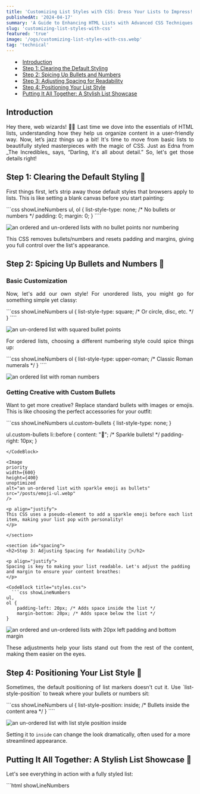 ```yaml
---
title: 'Customizing List Styles with CSS: Dress Your Lists to Impress! 💅'
publishedAt: '2024-04-17'
summary: 'A Guide to Enhancing HTML Lists with Advanced CSS Techniques'
slug: 'customizing-list-styles-with-css'
featured: 'true'
image: '/ogs/customizing-list-styles-with-css.webp'
tag: 'technical'
---
```


- <a href="#introduction">Introduction</a>
- <a href="#clear-default-styles">Step 1: Clearing the Default Styling</a>
- <a href="#spice-bullets-numbers">Step 2: Spicing Up Bullets and Numbers</a>
- <a href="#spacing">Step 3: Adjusting Spacing for Readability</a>
- <a href="#positioning">Step 4: Positioning Your List Style</a>
- <a href="#putting-all">Putting It All Together: A Stylish List Showcase</a>

<section id="introduction">

<h2>Introduction</h2>

<p align="justify">
Hey there, web wizards! 🧙‍♂️ Last time we dove into the essentials of HTML lists, understanding how they help us organize content in a user-friendly way. Now, let’s jazz things up a bit! It's time to move from basic lists to beautifully styled masterpieces with the magic of CSS. Just as Edna from _The Incredibles_ says, “Darling, it's all about detail.” So, let's get those details right!
</p>

</section>

<section id="clear-default-styles">
<h2>Step 1: Clearing the Default Styling 🚫</h2>

<p align="justify">
First things first, let’s strip away those default styles that browsers apply to lists. This is like setting a blank canvas before you start painting:
</p>

<CodeBlock title="styles.css">
  ```css showLineNumbers
ul,
ol {
    list-style-type: none; /* No bullets or numbers */
    padding: 0;
    margin: 0;
}
````
</CodeBlock>

<Image
priority
width={600}
height={400}
unoptimized
alt="an ordered and un-ordered lists with no bullet points nor numbering"
src="/posts/clear-style.webp"
/>

<p align="justify">
This CSS removes bullets/numbers and resets padding and margins, giving you full control over the list's appearance.
</p>

</section>

<section id="spice-bullets-numbers">
<h2>Step 2: Spicing Up Bullets and Numbers 🎨</h2>

<h3>Basic Customization</h3>

<p align="justify">
Now, let's add our own style! For unordered lists, you might go for something simple yet classy:
</p>

<CodeBlock title="styles.css">
  ```css showLineNumbers
ul {
    list-style-type: square; /* Or circle, disc, etc. */
}
````
</CodeBlock>

<Image
priority
width={600}
height={400}
unoptimized
alt="an un-ordered list with squared bullet points"
src="/posts/square-ul.webp"
/>

<p align="justify">
For ordered lists, choosing a different numbering style could spice things up:
</p>

<CodeBlock title="styles.css">
  ```css showLineNumbers
ol {
    list-style-type: upper-roman; /* Classic Roman numerals */
}
````
</CodeBlock>

<Image
priority
width={600}
height={400}
unoptimized
alt="an ordered list with roman numbers"
src="/posts/roman-ol.webp"
/>

<h3>Getting Creative with Custom Bullets</h3>

<p align="justify">
Want to get more creative? Replace standard bullets with images or emojis. This is like choosing the perfect accessories for your outfit:
</p>

<CodeBlock title="styles.css">
  ```css showLineNumbers
ul.custom-bullets {
    list-style-type: none;
}

ul.custom-bullets li::before {
    content: "🌟"; /* Sparkle bullets! */
    padding-right: 10px;
}
````
</CodeBlock>

<Image
priority
width={600}
height={400}
unoptimized
alt="an un-ordered list with sparkle emoji as bullets"
src="/posts/emoji-ul.webp"
/>

<p align="justify">
This CSS uses a pseudo-element to add a sparkle emoji before each list item, making your list pop with personality!
</p>

</section>

<section id="spacing">
<h2>Step 3: Adjusting Spacing for Readability 📏</h2>

<p align="justify">
Spacing is key to making your list readable. Let's adjust the padding and margin to ensure your content breathes:
</p>

<CodeBlock title="styles.css">
  ```css showLineNumbers
ul,
ol {
    padding-left: 20px; /* Adds space inside the list */
    margin-bottom: 20px; /* Adds space below the list */
}
````
</CodeBlock>

<Image
priority
width={600}
height={400}
unoptimized
alt="an ordered and un-ordered lists with 20px left padding and bottom margin"
src="/posts/lists-spacing.webp"
/>

<p align="justify">
These adjustments help your lists stand out from the rest of the content, making them easier on the eyes.
</p>

</section>

<section id="positioning">
<h2>Step 4: Positioning Your List Style 📍</h2>

<p align="justify">
Sometimes, the default positioning of list markers doesn't cut it. Use `list-style-position` to tweak where your bullets or numbers sit:
</p>

<CodeBlock title="styles.css">
  ```css showLineNumbers
ul {
    list-style-position: inside; /* Bullets inside the content area */
}
````
</CodeBlock>

<Image
priority
width={600}
height={400}
unoptimized
alt="an un-ordered list with list style position inside"
src="/posts/list-style-position.webp"
/>

<p align="justify">

Setting it to `inside` can change the look dramatically, often used for a more streamlined appearance.
</p>

</section>

<section id="putting-all">
<h2>Putting It All Together: A Stylish List Showcase 🌈</h2>

<p align="justify">
Let's see everything in action with a fully styled list:
</p>

<CodeBlock title="index.html">
  ```html showLineNumbers
<!DOCTYPE html>
<html lang="en">
  <head>
    <meta charset="UTF-8" />
    <meta name="viewport" content="width=device-width, initial-scale=1.0" />
    <title>Document</title>
    <style>
      ul.custom-bullets {
        list-style-type: none;
        padding-left: 20px;
        margin-bottom: 20px;
      }

      ul.custom-bullets li::before {
        content: "🌟";
        padding-right: 10px;
      }

      ul {
        list-style-position: inside;
      }
    </style>
  </head>
  <body>
    <ul class="custom-bullets">
      <li>Dynamic Design</li>
      <li>Responsive Layouts</li>
      <li>Interactive Elements</li>
    </ul>
  </body>
</html>
````
</CodeBlock>

<p align="justify">
This setup not only makes your list unique but also integrates seamlessly with your site's overall design.

And there you have it! You've gone from basic lists to custom-tailored displays of information. Remember, like any good design, it’s all about expressing your style and enhancing user experience. Experiment with different styles and see what best fits your site's personality.

Next up, we'll explore how to animate these lists for that extra wow factor. Stay tuned, and keep styling! 🎨👩‍💻
</p>

</section>